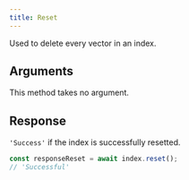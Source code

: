 ```yaml
---
title: Reset
---
```


Used to delete every vector in an index.

## Arguments

This method takes no argument.

## Response

`'Success'` if the index is successfully resetted.

<RequestExample>

```typescript Basic
const responseReset = await index.reset();
// 'Successful'
```

</RequestExample>
